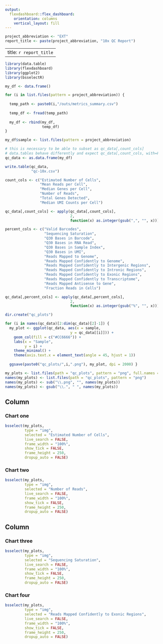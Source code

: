 ```yaml
---
output: 
  flexdashboard::flex_dashboard:
    orientation: columns
    vertical_layout: fill
---
```


```r
project_abbreviation <- "EXT"
report_title <- paste(project_abbreviation, "10x QC Report")
```

---
title: `r report_title`
---

```r
library(data.table)
library(flexdashboard)
library(ggplot2)
library(bsselectR)
```

```r
my_df <- data.frame()

for (i in list.files(pattern = project_abbreviation)) {
  
  temp_path <- paste0(i,"/outs/metrics_summary.csv")
  
  temp_df <- fread(temp_path)
  
  my_df <- rbind(my_df,
                 temp_df)
}

my_df$sample <- list.files(pattern = project_abbreviation)

# this is necessary to be able to subset as qc_data[,count_cols]
# data.tables behave differently and expect qc_data[,count_cols, with=FALSE]
qc_data <- as.data.frame(my_df)

write.table(qc_data,
            "qc-10x.csv")

count_cols <- c("Estimated Number of Cells",
                "Mean Reads per Cell",
                "Median Genes per Cell",
                "Number of Reads",
                "Total Genes Detected",
                "Median UMI Counts per Cell")

qc_data[,count_cols] <- apply(qc_data[,count_cols],
                              2,
                              function(x) as.integer(gsub(",", "", x)))

percent_cols <- c("Valid Barcodes",                                
                  "Sequencing Saturation",                         
                  "Q30 Bases in Barcode",                          
                  "Q30 Bases in RNA Read",                         
                  "Q30 Bases in Sample Index",                     
                  "Q30 Bases in UMI",                              
                  "Reads Mapped to Genome",                        
                  "Reads Mapped Confidently to Genome",            
                  "Reads Mapped Confidently to Intergenic Regions",
                  "Reads Mapped Confidently to Intronic Regions",  
                  "Reads Mapped Confidently to Exonic Regions",    
                  "Reads Mapped Confidently to Transcriptome",     
                  "Reads Mapped Antisense to Gene",                
                  "Fraction Reads in Cells")

qc_data[,percent_cols] <- apply(qc_data[,percent_cols],
                              2,
                              function(x) as.integer(gsub("%", "", x)))
```

```r
dir.create("qc_plots")

for (i in names(qc_data)[2:dim(qc_data)[2]-1]) {
  my_plot <- ggplot(qc_data, aes(x = sample,
                              y = qc_data[[i]])) +
    geom_col(fill = c("#CC6666")) +
    labs(x = "Sample",
         y = i) +
    theme_minimal() +
    theme(axis.text.x = element_text(angle = 45, hjust = 1))
  
  ggsave(paste0("qc_plots/",i,".png"), my_plot, dpi = 2000) }

my_plots <- list.files(path = "qc_plots", pattern = "png", full.names = TRUE)
names(my_plots) <- list.files(path = "qc_plots", pattern = "png")
names(my_plots) <- sub("\\.png", "", names(my_plots))
names(my_plots) <- gsub("\\.", " ", names(my_plots))
```

Column {data-width=500}
-----------------------------------------------------------------------

### Chart one

```r
bsselect(my_plots,
         type = "img",
         selected = "Estimated Number of Cells", 
         live_search = FALSE,
         frame_width = "100%",
         show_tick = FALSE,
         frame_height = 250,
         dropup_auto = FALSE)
```

### Chart two

```r
bsselect(my_plots,
         type = "img",
         selected = "Number of Reads", 
         live_search = FALSE,
         frame_width = "100%",
         show_tick = FALSE,
         frame_height = 250,
         dropup_auto = FALSE)
```

Column {data-width=500}
-----------------------------------------------------------------------

### Chart three

```r
bsselect(my_plots,
         type = "img",
         selected = "Sequencing Saturation", 
         live_search = FALSE,
         frame_width = "100%",
         show_tick = FALSE,
         frame_height = 250,
         dropup_auto = FALSE)
```

### Chart four

```r
bsselect(my_plots,
         type = "img",
         selected = "Reads Mapped Confidently to Exonic Regions", 
         live_search = FALSE,
         frame_width = "100%",
         show_tick = FALSE,
         frame_height = 250,
         dropup_auto = FALSE)
```